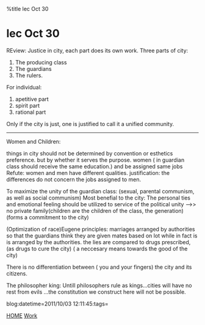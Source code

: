 %title lec Oct 30


= lec Oct 30=

REview:
Justice in city, each part does its own work.
Three parts of city:
# The producing class
# The guardians
# The rulers.

For individual:
# apetitive part
# spirit part
# rational part

Only if the city is just, one is justified to call it a unified community.
----
Women and Children:

things in city should not be determined by convention or esthetics preference.
but by whether it serves the purpose.
women ( in guardian class should receive the same education.) and be assigned same jobs
Refute: women and men have different qualities.
justification: the differences do not concern the jobs assigned to men.

To maximize the unity of the guardian class:
(sexual, parental communism, as well as social communism) 
Most benefial to the city:
The personal ties and emotional feeling should be utilized to service of the
political unity -->> no private family(children are the children of the class, the generation)
(forms a commitment to the city)

(Optimization of race)Eugene principles: marriages arranged by authorities so that
the guardians think they are given mates based on lot while in fact is is arranged by the authorities.
the lies are compared to drugs prescribed, (as drugs to cure the city)
( a neccesary means towards the good of the city)

There is no differentiation between ( you and your fingers) the city and its citizens.

The philosopher king: Untill philosophers rule as kings...cities will have no rest from evils
...the constitution we construct here will not be possible.

blog:datetime=2011/10/03 12:11:45:tags=

[[index|HOME]]   [[Work]]

